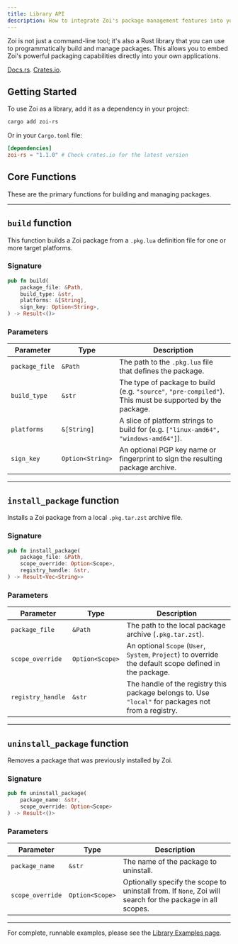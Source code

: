 ```yaml
---
title: Library API
description: How to integrate Zoi's package management features into your own Rust applications.
---
```


Zoi is not just a command-line tool; it's also a Rust library that you can use to programmatically build and manage packages. This allows you to embed Zoi's powerful packaging capabilities directly into your own applications.

[Docs.rs](https://docs.rs/zoi-rs/latest/zoi). [Crates.io](https://crates.io/crates/zoi-rs).

## Getting Started

To use Zoi as a library, add it as a dependency in your project:

```sh
cargo add zoi-rs
```

Or in your `Cargo.toml` file:

```toml
[dependencies]
zoi-rs = "1.1.0" # Check crates.io for the latest version
```

## Core Functions

These are the primary functions for building and managing packages.

<Cards>
  <Card
    title="build"
    href="#build-function"
    description="Builds a Zoi package from a local .pkg.lua file."
  />
  <Card
    title="install_package"
    href="#install_package-function"
    description="Installs a Zoi package from a local package archive."
  />
  <Card
    title="uninstall_package"
    href="#uninstall_package-function"
    description="Uninstalls a Zoi package."
  />
</Cards>

---

## `build` function

This function builds a Zoi package from a `.pkg.lua` definition file for one or more target platforms.

### Signature

```rust
pub fn build(
    package_file: &Path,
    build_type: &str,
    platforms: &[String],
    sign_key: Option<String>,
) -> Result<()>
```

### Parameters

| Parameter      | Type             | Description                                                                                              |
| -------------- | ---------------- | -------------------------------------------------------------------------------------------------------- |
| `package_file` | `&Path`          | The path to the `.pkg.lua` file that defines the package.                                                |
| `build_type`   | `&str`           | The type of package to build (e.g. `"source"`, `"pre-compiled"`). This must be supported by the package. |
| `platforms`    | `&[String]`      | A slice of platform strings to build for (e.g. `["linux-amd64", "windows-amd64"]`).                      |
| `sign_key`     | `Option<String>` | An optional PGP key name or fingerprint to sign the resulting package archive.                           |

---

## `install_package` function

Installs a Zoi package from a local `.pkg.tar.zst` archive file.

### Signature

```rust
pub fn install_package(
    package_file: &Path,
    scope_override: Option<Scope>,
    registry_handle: &str,
) -> Result<Vec<String>>
```

### Parameters

| Parameter         | Type            | Description                                                                                             |
| ----------------- | --------------- | ------------------------------------------------------------------------------------------------------- |
| `package_file`    | `&Path`         | The path to the local package archive (`.pkg.tar.zst`).                                                 |
| `scope_override`  | `Option<Scope>` | An optional `Scope` (`User`, `System`, `Project`) to override the default scope defined in the package. |
| `registry_handle` | `&str`          | The handle of the registry this package belongs to. Use `"local"` for packages not from a registry.     |

---

## `uninstall_package` function

Removes a package that was previously installed by Zoi.

### Signature

```rust
pub fn uninstall_package(
    package_name: &str,
    scope_override: Option<Scope>
) -> Result<()>
```

### Parameters

| Parameter        | Type            | Description                                                                                               |
| ---------------- | --------------- | --------------------------------------------------------------------------------------------------------- |
| `package_name`   | `&str`          | The name of the package to uninstall.                                                                     |
| `scope_override` | `Option<Scope>` | Optionally specify the scope to uninstall from. If `None`, Zoi will search for the package in all scopes. |

---

For complete, runnable examples, please see the [Library Examples page](/docs/zds/zoi/lib/examples).
